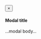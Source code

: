 <div id="habitat"></div>

<script>
  // define div for tooltip
  var div = d3.select("body").append("div")
    .attr("class", "tooltip")
    .style("opacity", 0);

  d3.xml("`r params$svg`")
    .mimeType("image/svg+xml")
    .get(function(error, xml) {
      if (error) throw error;
      //document.body.appendChild(xml.documentElement);
      //d3.select("#habitat").append(xml.documentElement)
      document.getElementById('habitat').appendChild(xml.documentElement);

      // read csv
      // https://marinebon.github.io/cr-metrics/data/svg_elements.csv Failed to load resource: the server responded with a status of 404 (Not Found)
      d3.csv("./data/svg_elements.csv", function(error, data) {
        if (error) throw error;
        // console.log(data.columns); // ["Year", "Make", "Model", "Length"]

        // filter by habitat
        data = data.filter(function(row) {
          return row['habitat'] == '`r params$filter`';
        })

        // iterate over rows of svg paths
        data.forEach(function(d) {
          // console.log(d); // ["Year", "Make", "Model", "Length"]

          // color
          d3.selectAll(d.status_path)
            .style("fill", d.status_color);

          // link
          d3.selectAll(d.link_path)
            .attr("xlink:href", d.link)
            .attr("xlink:data-title", d.link_title)
            .attr("xlink:data-remote", "false")
            .attr("xlink:data-toggle", "modal")
            .attr("xlink:data-target", "#myModal")
            .on("mouseover", function(x) {
              div.transition()
                .duration(200)
                .style("opacity", .9);
              div.html(d.link_title + "<br/>"  + d.status_text)
                .style("left", (d3.event.pageX) + "px")
                .style("top", (d3.event.pageY - 28) + "px");
              })
            .on("mouseout", function(d) {
              div.transition()
              .duration(500)
              div.style("opacity", 0);
            });
        }); // end: data.forEach()
      }); // end: d3.csv()

  });
</script>

<!-- Modal -->
<div class="modal fade" id="myModal" tabindex="-1" role="dialog" aria-labelledby="myModalLabel">
  <div class="modal-dialog" role="document">
  <div class="modal-content">
  <div class="modal-header">
  <button type="button" class="close" data-dismiss="modal" aria-label="Close"><span aria-hidden="true">&times;</span></button>
  <h4 class="modal-title" id="myModalLabel">Modal title</h4>
  </div>
  <div class="modal-body">
  ...modal body...
  </div>
  </div>
  </div>
</div>

<script>
$('#myModal').on('show.bs.modal', function (e) {
  var link = $(e.relatedTarget);
  $(this).find(".modal-title").text(link.data("title"));
  $(this).find(".modal-body").html('<iframe frameborder="0" width="100%" height="850" src="URL">'.replace('URL',link.attr("href")))
})
</script>